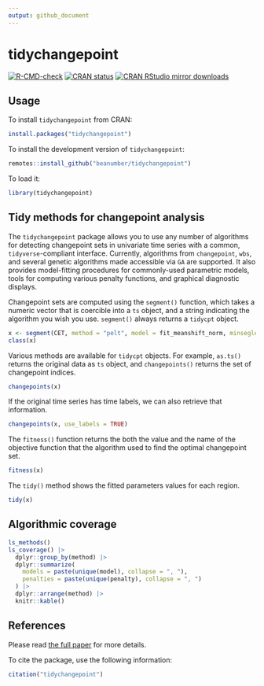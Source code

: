 ```yaml
---
output: github_document
---
```


# tidychangepoint

  <!-- badges: start -->
[![R-CMD-check](https://github.com/beanumber/tidychangepoint/actions/workflows/R-CMD-check.yaml/badge.svg)](https://github.com/beanumber/tidychangepoint/actions/workflows/R-CMD-check.yaml)
[![CRAN status](https://www.r-pkg.org/badges/version/tidychangepoint)](https://CRAN.R-project.org/package=tidychangepoint)
[![CRAN RStudio mirror
downloads](https://cranlogs.r-pkg.org/badges/tidychangepoint)](https://www.r-pkg.org/pkg/tidychangepoint)
  <!-- badges: end -->

## Usage

To install `tidychangepoint` from CRAN:

```r
install.packages("tidychangepoint")
```

To install the development version of `tidychangepoint`:

```r
remotes::install_github("beanumber/tidychangepoint")
```

To load it:

```r
library(tidychangepoint)
```

## Tidy methods for changepoint analysis

The `tidychangepoint` package allows you to use any number of algorithms for detecting changepoint sets in univariate time series with a common, `tidyverse`-compliant interface. 
Currently, algorithms from `changepoint`, `wbs`, and several genetic algorithms made accessible via `GA` are supported. 
It also provides model-fitting procedures for commonly-used parametric models, tools for computing various penalty functions, and graphical diagnostic displays. 

Changepoint sets are computed using the `segment()` function, which takes a numeric vector that is coercible into a `ts` object, and a string indicating the algorithm you wish you use. 
`segment()` always returns a `tidycpt` object. 

```r
x <- segment(CET, method = "pelt", model = fit_meanshift_norm, minseglen = 3)
class(x)
```

Various methods are available for `tidycpt` objects. 
For example, `as.ts()` returns the original data as `ts` object, and `changepoints()` returns the set of changepoint indices. 

```r
changepoints(x)
```

If the original time series has time labels, we can also retrieve that information. 

```r
changepoints(x, use_labels = TRUE)
```

The `fitness()` function returns the both the value and the name of the objective function that the algorithm used to find the optimal changepoint set. 

```r
fitness(x)
```

The `tidy()` method shows the fitted parameters values for each region. 

```r
tidy(x)
```


## Algorithmic coverage

```r
ls_methods()
ls_coverage() |>
  dplyr::group_by(method) |>
  dplyr::summarize(
    models = paste(unique(model), collapse = ", "),
    penalties = paste(unique(penalty), collapse = ", ")
  ) |>
  dplyr::arrange(method) |>
  knitr::kable()
```



## References

Please read [the full paper](https://beanumber.github.io/changepoint-paper/) for more details. 

To cite the package, use the following information:

```r
citation("tidychangepoint")
```

